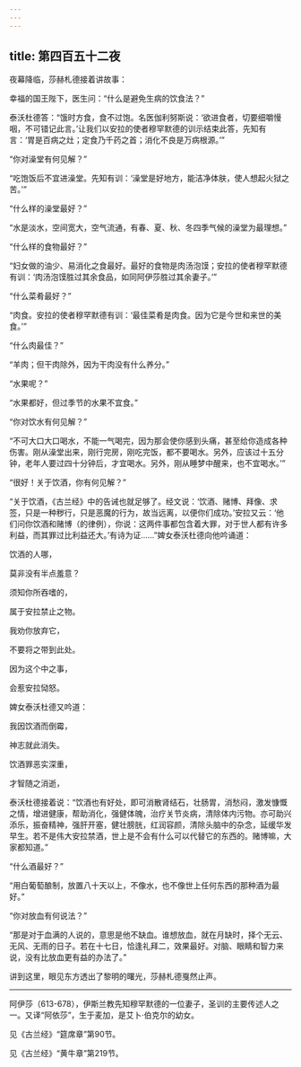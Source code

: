 ```yaml
---
---
---
```

title: 第四百五十二夜
---






夜幕降临，莎赫札德接着讲故事：





幸福的国王陛下，医生问：“什么是避免生病的饮食法？”

泰沃杜德答：“饿时方食，食不过饱。名医伽利努斯说：‘欲进食者，切要细嚼慢咽，不可错记此言。’让我们以安拉的使者穆罕默德的训示结束此答，先知有言：‘胃是百病之灶；定食乃千药之首；消化不良是万病根源。’”

“你对澡堂有何见解？”

“吃饱饭后不宜进澡堂。先知有训：‘澡堂是好地方，能洁净体肤，使人想起火狱之苦。’”

“什么样的澡堂最好？”

“水是淡水，空间宽大，空气流通，有春、夏、秋、冬四季气候的澡堂为最理想。”

“什么样的食物最好？”

“妇女做的油少、易消化之食最好。最好的食物是肉汤泡馍；安拉的使者穆罕默德有训：‘肉汤泡馍胜过其余食品，如同阿伊莎胜过其余妻子。’”

“什么菜肴最好？”

“肉食。安拉的使者穆罕默德有训：‘最佳菜肴是肉食。因为它是今世和来世的美食。’”

“什么肉最佳？”

“羊肉；但干肉除外，因为干肉没有什么养分。”

“水果呢？”

“水果都好，但过季节的水果不宜食。”

“你对饮水有何见解？”

“不可大口大口喝水，不能一气喝完，因为那会使你感到头痛，甚至给你造成各种伤害。刚从澡堂出来，刚行完房，刚吃完饭，都不要喝水。另外，应该过十五分钟，老年人要过四十分钟后，才宜喝水。另外，刚从睡梦中醒来，也不宜喝水。’”

“很好！关于饮酒，你有何见解？”

“关于饮酒，《古兰经》中的告诫也就足够了。经文说：‘饮酒、赌博、拜像、求签，只是一种秽行，只是恶魔的行为，故当远离，以便你们成功。’安拉又云：‘他们问你饮酒和赌博（的律例），你说：这两件事都包含着大罪，对于世人都有许多利益，而其罪过比利益还大。’有诗为证……”婢女泰沃杜德向他吟诵道：


饮酒的人哪，

莫非没有半点羞意？

须知你所吞嗜的，

属于安拉禁止之物。

我劝你放弃它，

不要将之带到此处。

因为这个中之事，

会惹安拉恸怒。



婢女泰沃杜德又吟道：


我因饮酒而倒霉，

神志就此消失。

饮酒罪恶实深重，

才智随之消逝，



泰沃杜德接着说：“饮酒也有好处，即可消散肾结石，壮肠胃，消愁闷，激发慷慨之情，增进健康，帮助消化，强健体魄，治疗关节炎病，清除体内污物。亦可助兴添乐，振奋精神，强肝开塞，健壮膀胱，红润容颜，清除头脑中的杂念，延缓华发早生。若不是伟大安拉禁酒，世上是不会有什么可以代替它的东西的。赌博嘛，大家都知道。”

“什么酒最好？”

“用白葡萄酿制，放置八十天以上，不像水，也不像世上任何东西的那种酒为最好。”

“你对放血有何说法？”

“那是对于血满的人说的，意思是他不缺血。谁想放血，就在月缺时，择个无云、无风、无雨的日子。若在十七日，恰逢礼拜二，效果最好。对脑、眼睛和智力来说，没有比放血更有益的办法了。”





讲到这里，眼见东方透出了黎明的曙光，莎赫札德戛然止声。



***





阿伊莎（613-678），伊斯兰教先知穆罕默德的一位妻子，圣训的主要传述人之一。又译“阿依莎”，生于麦加，是艾卜·伯克尔的幼女。​​​



见《古兰经》“筵席章”第90节。​​​



见《古兰经》“黄牛章”第219节。​​​